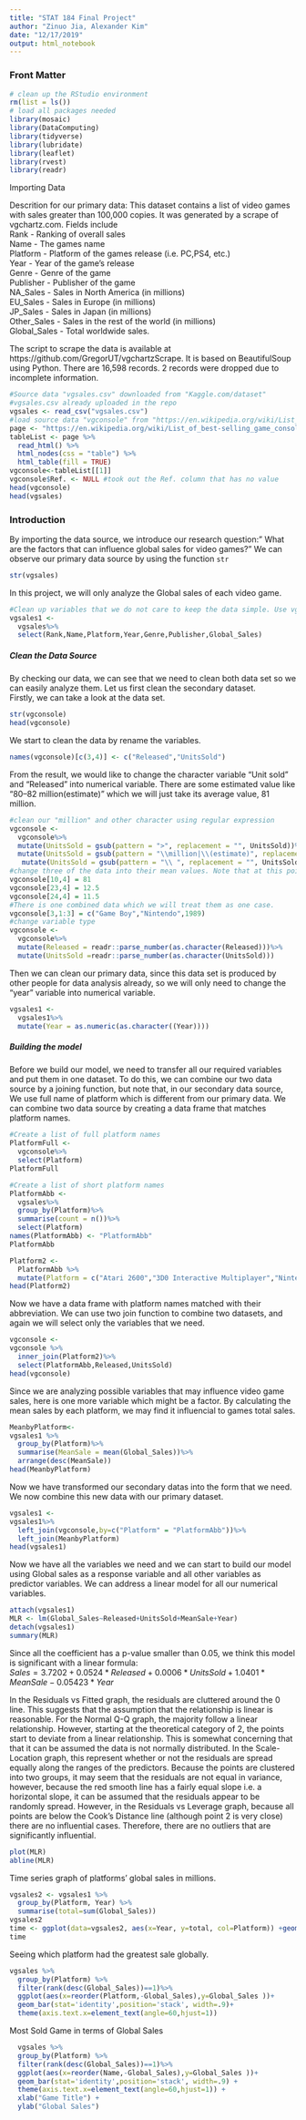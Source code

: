 ```yaml
---
title: "STAT 184 Final Project"
author: "Zinuo Jia, Alexander Kim"
date: "12/17/2019"
output: html_notebook
---
```



### Front Matter

```r
# clean up the RStudio environment 
rm(list = ls())
# load all packages needed
library(mosaic)
library(DataComputing)
library(tidyverse)
library(lubridate)
library(leaflet)
library(rvest)
library(readr)

```

Importing Data

Descrition for our primary data:
This dataset contains a list of video games with sales greater than 100,000 copies. It was generated by a scrape of vgchartz.com.
Fields include  
Rank - Ranking of overall sales  
Name - The games name  
Platform - Platform of the games release (i.e. PC,PS4, etc.)  
Year - Year of the game's release  
Genre - Genre of the game  
Publisher - Publisher of the game  
NA_Sales - Sales in North America (in millions)  
EU_Sales - Sales in Europe (in millions)  
JP_Sales - Sales in Japan (in millions)  
Other_Sales - Sales in the rest of the world (in millions)  
Global_Sales - Total worldwide sales.  

The script to scrape the data is available at https://github.com/GregorUT/vgchartzScrape. It is based on BeautifulSoup using Python. There are 16,598 records. 2 records were dropped due to incomplete information.
```r
#Source data "vgsales.csv" downloaded from "Kaggle.com/dataset"
#vgsales.csv already uploaded in the repo
vgsales <- read_csv("vgsales.csv")
#load source data "vgconsole" from "https://en.wikipedia.org/wiki/List_of_best-selling_game_consoles" 
page <- "https://en.wikipedia.org/wiki/List_of_best-selling_game_consoles" 
tableList <- page %>%
  read_html() %>%
  html_nodes(css = "table") %>%
  html_table(fill = TRUE)
vgconsole<-tableList[[1]]
vgconsole$Ref. <- NULL #took out the Ref. column that has no value
head(vgconsole)
head(vgsales)
```

### Introduction 
By importing the data source, we introduce our research question:" What are the factors that can influence global sales for video games?"
We can observe our primary data source by using the function `str`  
```r
str(vgsales)
```
In this project, we will only analyze the Global sales of each video game.  
```r
#Clean up variables that we do not care to keep the data simple. Use vgsales1 as the data set that we will analyze.
vgsales1 <- 
  vgsales%>%
  select(Rank,Name,Platform,Year,Genre,Publisher,Global_Sales)
```

##### Clean the Data Source
By checking our data, we can see that we need to clean both data set so we can easily analyze them. Let us first clean the secondary dataset.  
Firstly, we can take a look at the data set.

```r
str(vgconsole)
head(vgconsole)
```
We start to clean the data by rename the variables.
```r
names(vgconsole)[c(3,4)] <- c("Released","UnitsSold")
```

From the result, we would like to change the character variable "Unit sold" and "Released" into numerical variable. There are some estimated value like "80–82 million(estimate)" which we will just take its average value, 81 million. 
```r
#clean our "million" and other character using regular expression
vgconsole <-
  vgconsole%>%
  mutate(UnitsSold = gsub(pattern = ">", replacement = "", UnitsSold))%>%
  mutate(UnitsSold = gsub(pattern = "\\million|\\(estimate)", replacement = "", UnitsSold))%>%
   mutate(UnitsSold = gsub(pattern = "\\ ", replacement = "", UnitsSold))
#change three of the data into their mean values. Note that at this point the variable "UnitsSold" is still in chracteristic.
vgconsole[10,4] = 81
vgconsole[23,4] = 12.5
vgconsole[24,4] = 11.5
#There is one combined data which we will treat them as one case.
vgconsole[3,1:3] = c("Game Boy","Nintendo",1989)
#change variable type
vgconsole <-
  vgconsole%>%
  mutate(Released = readr::parse_number(as.character(Released)))%>%
  mutate(UnitsSold =readr::parse_number(as.character(UnitsSold)))
```
Then we can clean our primary data, since this data set is produced by other people for data analysis already, so we will only need to change the "year" variable into numerical variable.

```r
vgsales1 <-
  vgsales1%>%
  mutate(Year = as.numeric(as.character((Year))))
```


##### Building the model
Before we build our model, we need to transfer all our required variables and put them in one dataset. To do this, we can combine our two data source by a joining function, but note that, in our secondary data source, We use full name of platform which is different from our primary data. 
We can combine two data source by creating a data frame that matches platform names.  
```r
#Create a list of full platform names
PlatformFull <-
  vgconsole%>%
  select(Platform)
PlatformFull
```
```r
#Create a list of short platform names
PlatformAbb <-
  vgsales%>%
  group_by(Platform)%>%
  summarise(count = n())%>%
  select(Platform)
names(PlatformAbb) <- "PlatformAbb"
PlatformAbb
```


```r
Platform2 <- 
  PlatformAbb %>%
  mutate(Platform = c("Atari 2600","3D0 Interactive Multiplayer","Nintendo 3DS", "Dreamcast","Nintendo DS", "Game Boy","Game Boy Advance", "GameCube","Sega Genesis", "Sega Game Gear","Nintendo 64", "Nintendo Entertainment System","Neo Geo", "Personal Computer","NEC PC-FX", "PlayStation","PlayStation 2", "PlayStation 3","PlayStation 4", "PlayStation Portable","PlayStation Vita", "Sega Saturn","Nintendo Supplemental Computing Device", "Super Nintendo Enteratainment System","TurboGrafx-16", "Wii","Wii U", "WonderSwan","Xbox 360", "Xbox","Xbox One"))
head(Platform2)
```

Now we have a data frame with platform names matched with their abbreviation. We can use two join function to combine two datasets, and again we will select only the variables that we need.
```r
vgconsole <-
vgconsole %>%
  inner_join(Platform2)%>%
  select(PlatformAbb,Released,UnitsSold)
head(vgconsole)
```
Since we are analyzing possible variables that may influence video game sales, here is one more variable which might be a factor. By calculating the mean sales by each platform, we may find it influencial to games total sales.
```r
MeanbyPlatform<-
vgsales1 %>%
  group_by(Platform)%>%
  summarise(MeanSale = mean(Global_Sales))%>%
  arrange(desc(MeanSale))
head(MeanbyPlatform)
```
Now we have transformed our secondary datas into the form that we need. We now combine this new data with our primary dataset.
```r
vgsales1 <-
vgsales1%>%
  left_join(vgconsole,by=c("Platform" = "PlatformAbb"))%>%
  left_join(MeanbyPlatform)
head(vgsales1)
```
Now we have all the variables we need and we can start to build our model using Global sales as a response variable and all other variables as predictor variables. We can address a linear model for all our numerical variables.

```r
attach(vgsales1)
MLR <- lm(Global_Sales~Released+UnitsSold+MeanSale+Year)
detach(vgsales1)
summary(MLR)
```
Since all the coefficient has a p-value smaller than 0.05, we think this model is significant with a linear formula:  
$Sales = 3.7202 +0.0524*Released+0.0006*UnitsSold+1.0401*MeanSale-0.05423*Year$

In the Residuals vs Fitted graph, the residuals are cluttered around the 0 line. This suggests that the assumption that the relationship is linear is reasonable. 
For the Normal Q-Q graph, the majority follow a linear relationship. However, starting at the theoretical category of 2, the points start to deviate from a linear relationship. This is somewhat concerning that that it can be assumed the data is not normally distributed. 
In the Scale-Location graph, this represent whether or not the residuals are spread equally along the ranges of the predictors. Because the points are clustered into two groups, it may seem that the residuals are not equal in variance, however, because the red smooth line has a fairly equal slope i.e. a horizontal slope, it can be assumed that the residuals appear to be randomly spread.
However, in the Residuals vs Leverage graph, because all points are below the Cook's Distance line (although point 2 is very close) there are no influential cases. Therefore, there are no outliers that are significantly influential. 
```r
plot(MLR)
abline(MLR)
```

Time series graph of platforms' global sales in millions. 
```r
vgsales2 <- vgsales1 %>%
  group_by(Platform, Year) %>%
  summarise(total=sum(Global_Sales))
vgsales2
time <- ggplot(data=vgsales2, aes(x=Year, y=total, col=Platform)) +geom_line()
time
```

Seeing which platform had the greatest sale globally. 
```r
vgsales %>%
  group_by(Platform) %>%
  filter(rank(desc(Global_Sales))==1)%>%
  ggplot(aes(x=reorder(Platform,-Global_Sales),y=Global_Sales ))+
  geom_bar(stat='identity',position='stack', width=.9)+
  theme(axis.text.x=element_text(angle=60,hjust=1)) 
```

Most Sold Game in terms of Global Sales
```r
  vgsales %>%
  group_by(Platform) %>%
  filter(rank(desc(Global_Sales))==1)%>%
  ggplot(aes(x=reorder(Name,-Global_Sales),y=Global_Sales ))+
  geom_bar(stat='identity',position='stack', width=.9) +
  theme(axis.text.x=element_text(angle=60,hjust=1)) +
  xlab("Game Title") +
  ylab("Global Sales")
```

